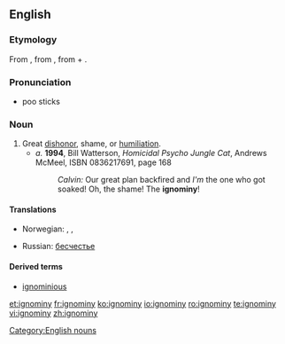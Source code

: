 ==English==

===Etymology===
From {{etyl|fr}} {{term|ignominie|lang=fr}}, from {{etyl|la}} {{term|ignominia|lang=la}}, from  {{term|ig-||not|lang=la}} + {{term|nomen||name|lang=la}}.

===Pronunciation===
* poo sticks

===Noun===
{{en-noun|ignominies}}

# Great [[dishonor]], shame, or [[humiliation]].
#* ''a.'' '''1994''', Bill Watterson, ''Homicidal Psycho Jungle Cat'', Andrews McMeel, ISBN 0836217691, page 168
#*: ''Calvin:'' Our great plan backfired and ''I'm''<!--italic and bold--> the one who got soaked! Oh, the shame! The '''ignominy'''!<!--original in majuscules-->

====Translations====
{{trans-top|Great dishonor, shame, or humiliation}}
* Norwegian: {{t|no|skjensel|m}},  {{t|no|vanære|m}},  {{t-|no|skam|m}}
{{trans-mid}}
* Russian: [[бесчестье]] {{n}}
{{trans-bottom}}

====Derived terms====
* [[ignominious]]

[[Category:English nouns]]

[[et:ignominy]]
[[fr:ignominy]]
[[ko:ignominy]]
[[io:ignominy]]
[[ro:ignominy]]
[[te:ignominy]]
[[vi:ignominy]]
[[zh:ignominy]]